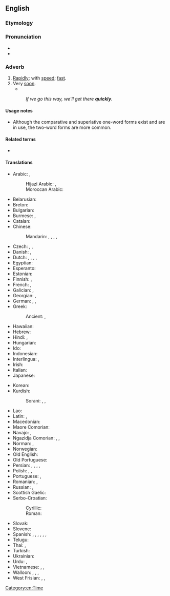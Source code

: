 ==English==

===Etymology===
{{suffix|en|quick|ly}}

===Pronunciation===
* {{IPA|/ˈkwɪkli/|lang=en}}
* {{audio|en-us-quickly.ogg|Audio (US)|lang=en}}

===Adverb===
{{en-adv|er|quicker}}

# [[rapidly|Rapidly]]; with [[speed]]; [[fast]].
# Very [[soon]].
#* {{quote-journal
|lang=en
|date=November 3, 2011
|author=Chris Bevan
|title=Rubin Kazan 1 - 0 Tottenham
|work=BBC Sport
|url=http://news.bbc.co.uk/sport2/hi/football/europe/15472973.stm
|page=
|passage=Another Karadeniz cross led to Cudicini's first save of the night, with the Spurs keeper making up for a weak punch by brilliantly pushing away Christian Noboa's snap-shot.<br>Two more top-class stops followed '''quickly''' afterwards, first from Natcho's rasping shot which was heading into the top corner, and then to deny Ryazantsev at his near post.}}
#: ''If we go this way, we'll get there '''quickly'''.''

====Usage notes====
* Although the comparative and superlative one-word forms exist and are in use, the two-word forms are more common.

====Related terms====
* {{l|en|quick}} {{qualifier|adjective}}

====Translations====
{{trans-top|rapidly, fast}}
* Arabic: {{t|ar|سرعة|alt=بِسُرْعَة}}, {{t|ar|عَاجِلًا}}
*: Hijazi Arabic: {{t|acw|بِسُرْعَة|tr=bisurʿa}}, {{t|acw|قَوَام|tr=gawām}}
*: Moroccan Arabic: {{t|ary|بْزرْبة|tr=bzərba}}
* Belarusian: {{t|be|ху́тка}}
* Breton: {{t+|br|buan}}
* Bulgarian: {{t+|bg|бъ̀рзо|n}}
* Burmese: {{t|my|အမြန်}}, {{t|my|မြန်မြန်}}
* Catalan: {{t+|ca|ràpidament}}
* Chinese:
*: Mandarin: {{t+|cmn|迅速|alt=迅速地|tr=xùnsù de}}, {{t+|cmn|快速|alt=快速地|tr=kuàisù de}}, {{t+|cmn|急速|alt=急速地|tr=jísù de}}, {{t+|cmn|趕快|alt=趕快地}}, {{t+|cmn|赶快|alt=赶快地|tr=gǎnkuài de}}
* Czech: {{t+|cs|rychle}}, {{t+|cs|honem}}, {{t|cs|valem}}
* Danish: {{t+|da|hurtig}}, {{t|da|hurtigt}}
* Dutch: {{t+|nl|snel}}, {{t+|nl|vlug}}, {{t+|nl|gauw}}, {{t+|nl|spoedig}}, {{t+|nl|gezwind}}
* Egyptian: {{t-egy|ꜣs|h=A-s-V2:D54}}
* Esperanto: {{t+|eo|rapide}}
* Estonian: {{t+|et|kiiresti}}
* Finnish: {{t+|fi|nopeasti}}, {{t+|fi|äkkiä}}
* French: {{t+|fr|rapidement}}, {{t+|fr|vite}}
* Galician: {{t+|gl|rápido}}, {{t|gl|rapidamente}}
* Georgian: {{t|ka|სწრაფად}}, {{t|ka|ჩქარა}}
* German: {{t+|de|schnell}}, {{t+|de|rasch}}, {{t+|de|geschwind}}
* Greek: {{t+|el|γρήγορα}}
*: Ancient: {{t|grc|τάχα}}, {{t|grc|[[ταχύς|ταχέως]]}}
* Hawaiian: {{t|haw|wikiwiki}}
* Hebrew: {{t+|he|מהר|tr=mahér}}
* Hindi: {{t+|hi|झटपट}}, {{t+|hi|जल्दी|alt=जल्दी से}}
* Hungarian: {{t+|hu|gyorsan}}
* Ido: {{t+|io|rapide}}
* Indonesian: {{t|id|dengan cepat}}
* Interlingua: {{t|ia|rapido}}, {{t|ia|rapidemente}}
* Irish: {{t|ga|aibéil|alt=go haibéil}}
* Italian: {{t+|it|rapidamente|m}}
* Japanese: {{t+|ja|はやい|tr=[[はやく]], hayaku|alt=速く}}
{{trans-mid}}
* Korean: {{t+|ko|빨리}}
* Kurdish:
*: Sorani: {{t|ku|به‌هه‌ڵه‌داوان}}, {{t|ku|به‌ په‌له‌وه‌}}, {{t|ku|به‌گورجی}}
* Lao: {{t|lo|ໄວໆ}}
* Latin: {{t|la|citō}}, {{t|la|celeriter}}
* Macedonian: {{t|mk|брзо}}
* Maore Comorian: {{t|swb|haraka}}
* Navajo: {{t|nv|hah}}, {{t|nv|haneetehee}}
* Ngazidja Comorian: {{t|zdj|ha mbwiri}}, {{t|zdj|ha haraka}}, {{t|zdj|haraka}}
* Norman: {{t|nrf|vite}} {{qualifier|Jersey}}, {{t|nrf|rapidement}} {{qualifier|Jersey}}
* Norwegian: {{t+|no|fort}}
* Old English: {{t|ang|hrædlīċe}}
* Old Portuguese: {{t|roa-opt|toste}}
* Persian: {{t+|fa|تند|tr=tond}}, {{t|fa|به‌سرعت|tr=be-sor'at}}, {{t+|fa|سریعا|tr=sari'an|alt=سریعاً}}, {{t+|fa|جلدی|tr=jaldi}} {{qualifier|informal}}, {{t|fa|به‌تندی|tr=be-tondi}}
* Polish: {{t+|pl|szybko}}, {{t+|pl|prędko}}, {{t|pl|bystro}}
* Portuguese: {{t+|pt|rápido}}, {{t+|pt|rapidamente}}
* Romanian: {{t+|ro|rapid}}, {{t+|ro|repede}}
* Russian: {{t+|ru|бы́стро}}, {{t+|ru|ско́ро}}
* Scottish Gaelic: {{t|gd|gu grad}}
* Serbo-Croatian:
*: Cyrillic: {{t|sh|брзо}}
*: Roman: {{t+|sh|brzo}}
* Slovak: {{t|sk|rýchlo}}
* Slovene: {{t+|sl|hítro}}
* Spanish: {{t+|es|rápido}}, {{t|es|[[con]] [[velocidad]]}}, {{t+|es|rápidamente}}, {{t|es|[[con]] [[prontitud]]}}, {{t|es|[[con]] [[celeridad]]}}, {{t|es|[[con]] [[presteza]]}}, {{t+|es|deprisa}}
* Telugu: {{t+|te|త్వరగా}}
* Thai: {{t+|th|เร็ว}}, {{t+|th|ไว}}
* Turkish: {{t+|tr|çabuk}}
* Ukrainian: {{t+|uk|шви́дко}}
* Urdu: {{t|ur|جلدی|alt=جلدی سے|tr=jaldī se}}, {{t|ur|جلدی|tr=jaldī}}
* Vietnamese: {{t+|vi|nhanh}}, {{t+|vi|mau}}, {{t+|vi|lẹ}}
* Walloon: {{t+|wa|radmint}}, {{t+|wa|raddimint}}, {{t+|wa|vitmint}}, {{t+|wa|abeydimint}}
* West Frisian: {{t|fy|hurd}}, {{t|fy|fluch}}, {{t+|fy|gau}}
{{trans-bottom}}

[[Category:en:Time]]